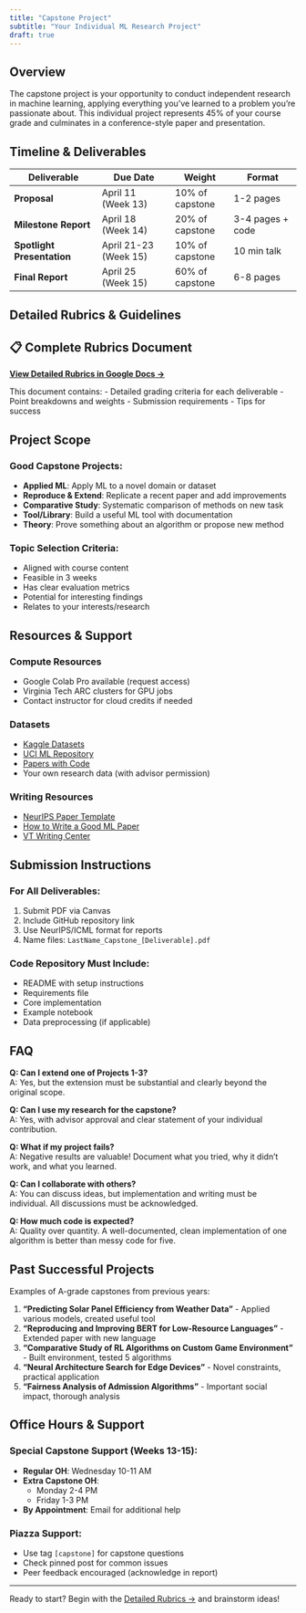 ```yaml
---
title: "Capstone Project"
subtitle: "Your Individual ML Research Project"
draft: true
---
```


## Overview

The capstone project is your opportunity to conduct independent research in machine learning, applying everything you've learned to a problem you're passionate about. This individual project represents 45% of your course grade and culminates in a conference-style paper and presentation.

## Timeline & Deliverables

| Deliverable | Due Date | Weight | Format |
|------------|----------|--------|---------|
| **Proposal** | April 11 (Week 13) | 10% of capstone | 1-2 pages |
| **Milestone Report** | April 18 (Week 14) | 20% of capstone | 3-4 pages + code |
| **Spotlight Presentation** | April 21-23 (Week 15) | 10% of capstone | 10 min talk |
| **Final Report** | April 25 (Week 15) | 60% of capstone | 6-8 pages |

## Detailed Rubrics & Guidelines

:::{.callout-important}
## 📋 Complete Rubrics Document
**[View Detailed Rubrics in Google Docs →](YOUR_GOOGLE_DOC_LINK)**

This document contains:
- Detailed grading criteria for each deliverable
- Point breakdowns and weights
- Submission requirements
- Tips for success
:::

## Project Scope

### Good Capstone Projects:
- **Applied ML**: Apply ML to a novel domain or dataset
- **Reproduce & Extend**: Replicate a recent paper and add improvements
- **Comparative Study**: Systematic comparison of methods on new task
- **Tool/Library**: Build a useful ML tool with documentation
- **Theory**: Prove something about an algorithm or propose new method

### Topic Selection Criteria:
- Aligned with course content
- Feasible in 3 weeks
- Has clear evaluation metrics
- Potential for interesting findings
- Relates to your interests/research

## Resources & Support

### Compute Resources
- Google Colab Pro available (request access)
- Virginia Tech ARC clusters for GPU jobs
- Contact instructor for cloud credits if needed

### Datasets
- [Kaggle Datasets](https://www.kaggle.com/datasets)
- [UCI ML Repository](https://archive.ics.uci.edu/ml/)
- [Papers with Code](https://paperswithcode.com/datasets)
- Your own research data (with advisor permission)

### Writing Resources
- [NeurIPS Paper Template](https://neurips.cc/Conferences/2024/PaperInformation/StyleFiles)
- [How to Write a Good ML Paper](https://www.cs.mcgill.ca/~jpineau/ReproducibilityChecklist.pdf)
- [VT Writing Center](https://lib.vt.edu/research-teaching/writing-center.html)

## Submission Instructions

### For All Deliverables:
1. Submit PDF via Canvas
2. Include GitHub repository link
3. Use NeurIPS/ICML format for reports
4. Name files: `LastName_Capstone_[Deliverable].pdf`

### Code Repository Must Include:
- README with setup instructions
- Requirements file
- Core implementation
- Example notebook
- Data preprocessing (if applicable)

## FAQ

**Q: Can I extend one of Projects 1-3?**  
A: Yes, but the extension must be substantial and clearly beyond the original scope.

**Q: Can I use my research for the capstone?**  
A: Yes, with advisor approval and clear statement of your individual contribution.

**Q: What if my project fails?**  
A: Negative results are valuable! Document what you tried, why it didn't work, and what you learned.

**Q: Can I collaborate with others?**  
A: You can discuss ideas, but implementation and writing must be individual. All discussions must be acknowledged.

**Q: How much code is expected?**  
A: Quality over quantity. A well-documented, clean implementation of one algorithm is better than messy code for five.

## Past Successful Projects

Examples of A-grade capstones from previous years:

1. **"Predicting Solar Panel Efficiency from Weather Data"** - Applied various models, created useful tool
2. **"Reproducing and Improving BERT for Low-Resource Languages"** - Extended paper with new language
3. **"Comparative Study of RL Algorithms on Custom Game Environment"** - Built environment, tested 5 algorithms
4. **"Neural Architecture Search for Edge Devices"** - Novel constraints, practical application
5. **"Fairness Analysis of Admission Algorithms"** - Important social impact, thorough analysis

## Office Hours & Support

### Special Capstone Support (Weeks 13-15):
- **Regular OH**: Wednesday 10-11 AM
- **Extra Capstone OH**: 
  - Monday 2-4 PM
  - Friday 1-3 PM
- **By Appointment**: Email for additional help

### Piazza Support:
- Use tag `[capstone]` for capstone questions
- Check pinned post for common issues
- Peer feedback encouraged (acknowledge in report)

---

Ready to start? Begin with the [Detailed Rubrics →](YOUR_GOOGLE_DOC_LINK) and brainstorm ideas!